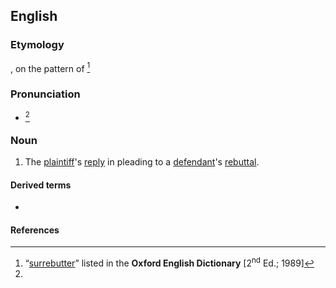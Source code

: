 {{also|rebutter}}
==English==

===Etymology===
{{prefix|en|sur|rebutter}}, on the pattern of {{m|en|surrejoinder}}<ref name="OED">“[http://dictionary.oed.com/cgi/entry/50243418?single=1&query_type=word&queryword=surrebutter&first=1&max_to_show=10 surrebutter]” listed in the '''Oxford English Dictionary''' [2<sup>nd</sup> Ed.; 1989]</ref>

===Pronunciation===
* {{a|RP}} {{IPA|/sʌɹɪˈbʌtɚ/|lang=en}}<ref name="OED"/>

===Noun===
{{en-noun}}

# {{lb|en|legal}} The [[plaintiff]]'s [[reply]] in pleading to a [[defendant]]'s [[rebuttal]].
#: {{synonyms|en|surrebuttal}}

====Derived terms====
* {{l|en|surrebut}}

====References====
<references/>